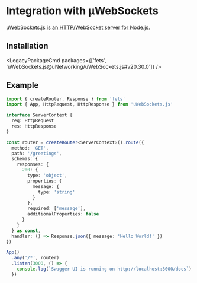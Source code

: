 # Integration with µWebSockets

[µWebSockets.js is an HTTP/WebSocket server for Node.js.](https://github.com/uNetworking/uWebSockets.js/)

## Installation

<LegacyPackageCmd packages={['fets', 'uWebSockets.js@uNetworking/uWebSockets.js#v20.30.0']} />

## Example

```ts filename="index.ts"
import { createRouter, Response } from 'fets'
import { App, HttpRequest, HttpResponse } from 'uWebSockets.js'

interface ServerContext {
  req: HttpRequest
  res: HttpResponse
}

const router = createRouter<ServerContext>().route({
  method: 'GET',
  path: '/greetings',
  schemas: {
    responses: {
      200: {
        type: 'object',
        properties: {
          message: {
            type: 'string'
          }
        },
        required: ['message'],
        additionalProperties: false
      }
    }
  } as const,
  handler: () => Response.json({ message: 'Hello World!' })
})

App()
  .any('/*', router)
  .listen(3000, () => {
    console.log(`Swagger UI is running on http://localhost:3000/docs`)
  })
```
